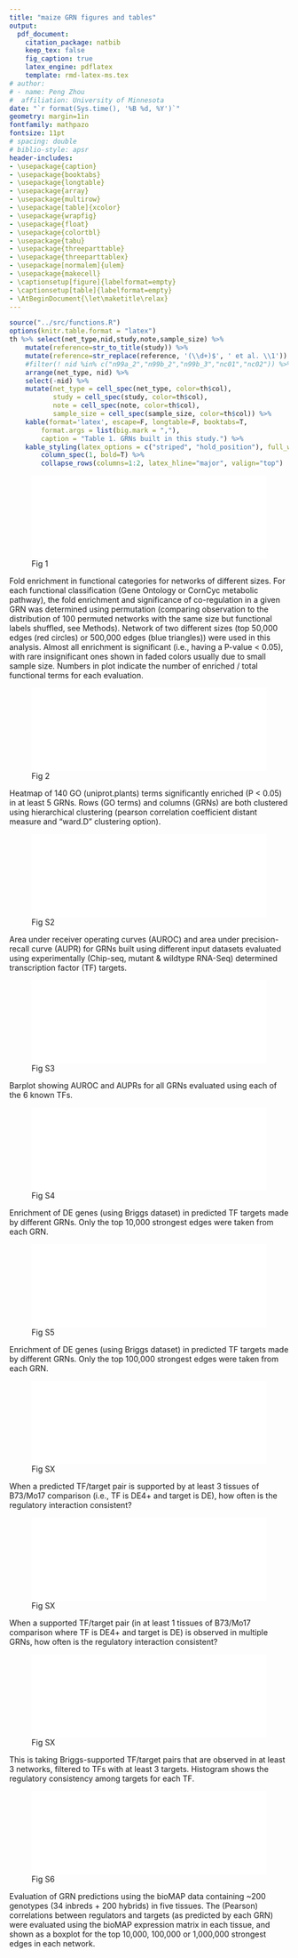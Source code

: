 ```yaml
---
title: "maize GRN figures and tables"
output:
  pdf_document:
    citation_package: natbib
    keep_tex: false
    fig_caption: true
    latex_engine: pdflatex
    template: rmd-latex-ms.tex
# author:
# - name: Peng Zhou
#  affiliation: University of Minnesota
date: "`r format(Sys.time(), '%B %d, %Y')`"
geometry: margin=1in
fontfamily: mathpazo
fontsize: 11pt
# spacing: double
# biblio-style: apsr
header-includes:
- \usepackage{caption}
- \usepackage{booktabs}
- \usepackage{longtable}
- \usepackage{array}
- \usepackage{multirow}
- \usepackage[table]{xcolor}
- \usepackage{wrapfig}
- \usepackage{float}
- \usepackage{colortbl}
- \usepackage{tabu}
- \usepackage{threeparttable}
- \usepackage{threeparttablex}
- \usepackage[normalem]{ulem}
- \usepackage{makecell}
- \captionsetup[figure]{labelformat=empty}
- \captionsetup[table]{labelformat=empty}
- \AtBeginDocument{\let\maketitle\relax}
---
```

\pagenumbering{gobble}


```r
source("../src/functions.R")
options(knitr.table.format = "latex")
th %>% select(net_type,nid,study,note,sample_size) %>%
    mutate(reference=str_to_title(study)) %>%
    mutate(reference=str_replace(reference, '(\\d+)$', ' et al. \\1')) %>%
    #filter(! nid %in% c("n99a_2","n99b_2","n99b_3","nc01","nc02")) %>%
    arrange(net_type, nid) %>%
    select(-nid) %>%
    mutate(net_type = cell_spec(net_type, color=th$col),
           study = cell_spec(study, color=th$col),
           note = cell_spec(note, color=th$col),
           sample_size = cell_spec(sample_size, color=th$col)) %>%
    kable(format='latex', escape=F, longtable=F, booktabs=T,
        format.args = list(big.mark = ","),
        caption = "Table 1. GRNs built in this study.") %>%
    kable_styling(latex_options = c("striped", "hold_position"), full_width = F, font_size = 9) %>%
        column_spec(1, bold=T) %>%
        collapse_rows(columns=1:2, latex_hline="major", valign="top")
```

![Fig 1]($grn/data/14_eval_sum/14.go.pdf){width=100%}

Fold enrichment in functional categories for networks of different sizes.  For each functional classification (Gene Ontology or CornCyc metabolic pathway), the fold enrichment and significance of co-regulation in a given GRN was determined using permutation (comparing observation to the distribution of 100 permuted networks with the same size but functional labels shuffled, see Methods).  Network of two different sizes (top 50,000 edges (red circles) or 500,000 edges (blue triangles)) were used in this analysis.  Almost all enrichment is significant (i.e., having a P-value < 0.05), with rare insignificant ones shown in faded colors usually due to small sample size.  Numbers in plot indicate the number of enriched / total functional terms for each evaluation.

\pagebreak
![Fig 2]($grn/data/14_eval_sum/14.go.heat.pdf){width=100%}

Heatmap of 140 GO (uniprot.plants) terms significantly enriched (P < 0.05) in at least 5 GRNs.  Rows (GO terms) and columns (GRNs) are both clustered using hierarchical clustering (pearson correlation coefficient distant measure and "ward.D" clustering option).

\pagebreak
![Fig S2]($grn/data/14_eval_sum/05.roc_prc.dev.pdf){width=100%}

Area under receiver operating curves (AUROC) and area under precision-recall curve (AUPR) for GRNs built using different input datasets evaluated using experimentally (Chip-seq, mutant & wildtype RNA-Seq) determined transcription factor (TF) targets.

\pagebreak
![Fig S3]($grn/data/14_eval_sum/05.auc.pdf){width=100%}

Barplot showing AUROC and AUPRs for all GRNs evaluated using each of the 6 known TFs.

\pagebreak
![Fig S4]($grn/data/14_eval_sum/12.briggs.10000.pdf){width=100%}

Enrichment of DE genes (using Briggs dataset) in predicted TF targets made by different GRNs. Only the top 10,000 strongest edges were taken from each GRN.

\pagebreak
![Fig S5]($grn/data/14_eval_sum/12.briggs.100000.pdf){width=100%}

Enrichment of DE genes (using Briggs dataset) in predicted TF targets made by different GRNs. Only the top 100,000 strongest edges were taken from each GRN.

\pagebreak
![Fig SX]($grn/data/14_eval_sum/12.br.2.dir.tissue.pdf){width=100%}

When a predicted TF/target pair is supported by at least 3 tissues of B73/Mo17 comparison (i.e., TF is DE4+ and target is DE), how often is the regulatory interaction consistent?

\pagebreak
![Fig SX]($grn/data/14_eval_sum/12.br.3.dir.net.pdf){width=100%}

When a supported TF/target pair (in at least 1 tissues of B73/Mo17 comparison where TF is DE4+ and target is DE) is observed in multiple GRNs, how often is the regulatory interaction consistent?

\pagebreak
![Fig SX]($grn/data/14_eval_sum/12.br.2b.dir.tissue.pdf){width=100%}

This is taking Briggs-supported TF/target pairs that are observed in at least 3 networks, filtered to TFs with at least 3 targets.  Histogram shows the regulatory consistency among targets for each TF.

\pagebreak
![Fig S6]($grn/data/14_eval_sum/15.biomap.1.pcc.pdf){width=100%}

Evaluation of GRN predictions using the bioMAP data containing ~200 genotypes (34 inbreds + 200 hybrids) in five tissues.  The (Pearson) correlations between regulators and targets (as predicted by each GRN) were evaluated using the bioMAP expression matrix in each tissue, and shown as a boxplot for the top 10,000, 100,000 or 1,000,000 strongest edges in each network.
